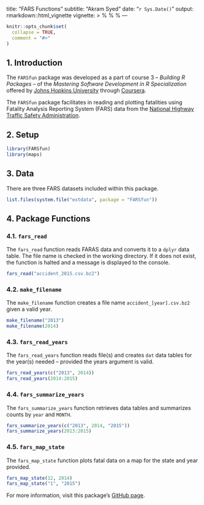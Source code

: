title: "FARS Functions"
subtitle: "Akram Syed"
date: "`r Sys.Date()`"
output: rmarkdown::html_vignette
vignette: >
  %\VignetteIndexEntry{FARS Functions}
  %\VignetteEngine{knitr::rmarkdown}
  %\VignetteEncoding{UTF-8}
---

```r
knitr::opts_chunk$set(
  collapse = TRUE,
  comment = "#>"
)
```

## 1. Introduction
The `FARSfun` package was developed as a part of course 3 -- *Building R Packages* -- of the *Mastering Software Development in R Specialization* offered by [Johns Hopkins University](https://www.jhu.edu/) through [Coursera](https://www.coursera.org/).

The `FARSfun` package facilitates in reading and plotting fatalities using Fatality Analysis Reporting System (FARS) data 
from the [National Highway Traffic Safety Administration](https://www.nhtsa.gov/research-data/fatality-analysis-reporting-system-fars).

## 2. Setup
```r
library(FARSfun)
library(maps)
```

## 3. Data
There are three FARS datasets included within this package.

```r
list.files(system.file("extdata", package = "FARSfun"))
```


## 4. Package Functions
### 4.1. `fars_read`
The `fars_read` function reads FARAS data and converts it to a `dplyr` data table. The file name is checked in the working directory. If it does not exist, the function is halted and a message is displayed to the console.

```r
fars_read("accident_2015.csv.bz2")
```

### 4.2. `make_filename`
The `make_filename` function creates a file name `accident_[year].csv.bz2` given a valid year.

```r
make_filename("2013")
make_filename(2014)
```

### 4.3. `fars_read_years`
The `fars_read_years` function reads file(s) and creates `dat` data tables for the year(s) needed -- provided the years argument is valid.

```r
fars_read_years(c("2013", 2014))
fars_read_years(2014:2015)
```

### 4.4. `fars_summarize_years`
The `fars_summarize_years` function retrieves data tables and summarizes counts by `year` and `MONTH`.

```r
fars_summarize_years(c("2013", 2014, "2015"))
fars_summarize_years(2013:2015)
```

### 4.5. `fars_map_state`
The `fars_map_state` function plots fatal data on a map for the state and year provided.

```r
fars_map_state(12, 2014)
fars_map_state("1", "2015")
```

For more information, visit this package's [GitHub page](https://github.com/akram-syed/FARSfun).
